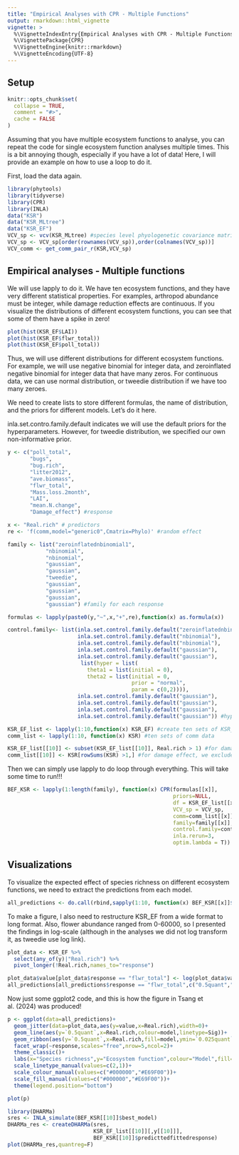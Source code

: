 ```yaml
---
title: "Empirical Analyses with CPR - Multiple Functions"
output: rmarkdown::html_vignette
vignette: >
  %\VignetteIndexEntry{Empirical Analyses with CPR - Multiple Functions}
  %\VignettePackage{CPR}
  %\VignetteEngine{knitr::rmarkdown}
  %\VignetteEncoding{UTF-8}
---
```


## Setup

```r
knitr::opts_chunk$set(
  collapse = TRUE,
  comment = "#>",
  cache = FALSE
)
```

Assuming that you have multiple ecosystem functions to analyse, you can repeat the code for single ecosystem function analyses multiple times. This is a bit annoying though, especially if you have a lot of data! Here, I will provide an example on how to use a loop to do it.

First, load the data again.
```r
library(phytools)
library(tidyverse)
library(CPR)
library(INLA)
data("KSR")
data("KSR_MLtree")
data("KSR_EF")
VCV_sp <- vcv(KSR_MLtree) #species level phyologenetic covariance matrix using default (Brownian) model
VCV_sp <- VCV_sp[order(rownames(VCV_sp)),order(colnames(VCV_sp))]
VCV_comm <- get_comm_pair_r(KSR,VCV_sp)
```

## Empirical analyses - Multiple functions

We will use lapply to do it. We have ten ecosystem functions, and they have very different statistical properties. For examples, arthropod abundance must be integer, while damage reduction effects are continuous. If you visualize the distributions of different ecosystem functions, you can see that some of them have a spike in zero! 

```r
plot(hist(KSR_EF$LAI))
plot(hist(KSR_EF$flwr_total))
plot(hist(KSR_EF$poll_total))
```

Thus, we will use different distributions for different ecosystem functions. For example, we will use negative binomial for integer data, and zeroinflated negative binomial for integer data that have many zeros. For continuous data, we can use normal distribution, or tweedie distribution if we have too many zeroes. 

We need to create lists to store different formulas, the name of distribution, and the priors for different models. Let's do it here.

inla.set.contro.family.default indicates we will use the default priors for the hyperparameters. However, for tweedie distribution, we specified our own non-informative prior. 

```r
y <- c("poll_total",
       "bugs",
       "bug.rich",
       "litter2012",
       "ave.biomass",
       "flwr_total",
       "Mass.loss.2month",
       "LAI",
       "mean.N.change",
       "Damage_effect") #response

x <- "Real.rich" # predictors
re <- 'f(comm,model="generic0",Cmatrix=Phylo)' #random effect

family <- list("zeroinflatednbinomial1",
            "nbinomial",
            "nbinomial",
            "gaussian",
            "gaussian",
            "tweedie",
            "gaussian",
            "gaussian",
            "gaussian",
            "gaussian") #family for each response

formulas <- lapply(paste0(y,"~",x,"+",re),function(x) as.formula(x))

control.family<- list(inla.set.control.family.default("zeroinflatednbinomial1"),
                      inla.set.control.family.default("nbinomial"),
                      inla.set.control.family.default("nbinomial"),
                      inla.set.control.family.default("gaussian"),
                      inla.set.control.family.default("gaussian"),
                       list(hyper = list(
                         theta1 = list(initial = 0),
                         theta2 = list(initial = 0,
                                       prior = "normal",
                                       param = c(0,2)))),
                      inla.set.control.family.default("gaussian"),
                      inla.set.control.family.default("gaussian"),
                      inla.set.control.family.default("gaussian"),
                      inla.set.control.family.default("gaussian")) #hyperparameter priors

KSR_EF_list <- lapply(1:10,function(x) KSR_EF) #create ten sets of KSR_EF data
comm_list <- lapply(1:10, function(x) KSR) #ten sets of comm data

KSR_EF_list[[10]] <- subset(KSR_EF_list[[10]], Real.rich > 1) #for damage effect, we exclude monoculture communities
comm_list[[10]] <- KSR[rowSums(KSR) >1,] #for damage effect, we exclude monoculture communities

```

Then we can simply use lapply to do loop through everything. This will take some time to run!!!

```r
BEF_KSR <- lapply(1:length(family), function(x) CPR(formulas[[x]],
                                                    priors=NULL,
                                                    df = KSR_EF_list[[x]],
                                                    VCV_sp = VCV_sp,
                                                    comm=comm_list[[x]],
                                                    family=family[[x]],
                                                    control.family=control.family[[x]],
                                                    inla.rerun=3,
                                                    optim.lambda = T))

```

## Visualizations

To visualize the expected effect of species richness on different ecosystem functions, we need to extract the predictions from each model. 

```r
all_predictions <- do.call(rbind,sapply(1:10, function(x) BEF_KSR[[x]]$prediction))
```

To make a figure, I also need to restructure KSR_EF from a wide format to long format. Also, flower abundance ranged from 0-60000, so I presented the findings in log-scale (although in the analyses we did not log transform it, as tweedie use log link).

```r
plot_data <- KSR_EF %>%
  select(any_of(y)|"Real.rich") %>%
  pivot_longer(!Real.rich,names_to="response")

plot_data$value[plot_data$response == "flwr_total"] <- log(plot_data$value[plot_data$response == "flwr_total"]+1)
all_predictions[all_predictions$response == "flwr_total",c("0.5quant","0.025quant","0.975quant")] <- log(all_predictions[all_predictions$response == "flwr_total",c("0.5quant","0.025quant","0.975quant")]+1)
```

Now just some ggplot2 code, and this is how the figure in Tsang et al. (2024) was produced!

```r
p <- ggplot(data=all_predictions)+
  geom_jitter(data=plot_data,aes(y=value,x=Real.rich),width=0)+
  geom_line(aes(y=`0.5quant`,x=Real.rich,colour=model,linetype=Sig))+
  geom_ribbon(aes(y=`0.5quant`,x=Real.rich,fill=model,ymin=`0.025quant`,ymax=`0.975quant`),alpha=0.3,colour="transparent")+
  facet_wrap(~response,scales="free",nrow=5,ncol=2)+
  theme_classic()+
  labs(x="Species richness",y="Ecosystem function",colour="Model",fill="Model",linetype="Significance")+
  scale_linetype_manual(values=c(2,1))+
  scale_colour_manual(values=c("#000000","#E69F00"))+
  scale_fill_manual(values=c("#000000","#E69F00"))+
  theme(legend.position="bottom")

plot(p)

library(DHARMa)
sres <- INLA_simulate(BEF_KSR[[10]]$best_model)
DHARMa_res <- createDHARMa(sres,
                           KSR_EF_list[[10]][,y[[10]]],
                           BEF_KSR[[10]]$predicttedfittedresponse)
plot(DHARMa_res,quantreg=F)
```
